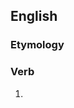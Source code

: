 ==English==

===Etymology===
{{suffix|en|clip|eth|nocat=1}}

===Verb===
{{head|en|verb form}}

# {{en-archaic third-person singular of|clip}}
